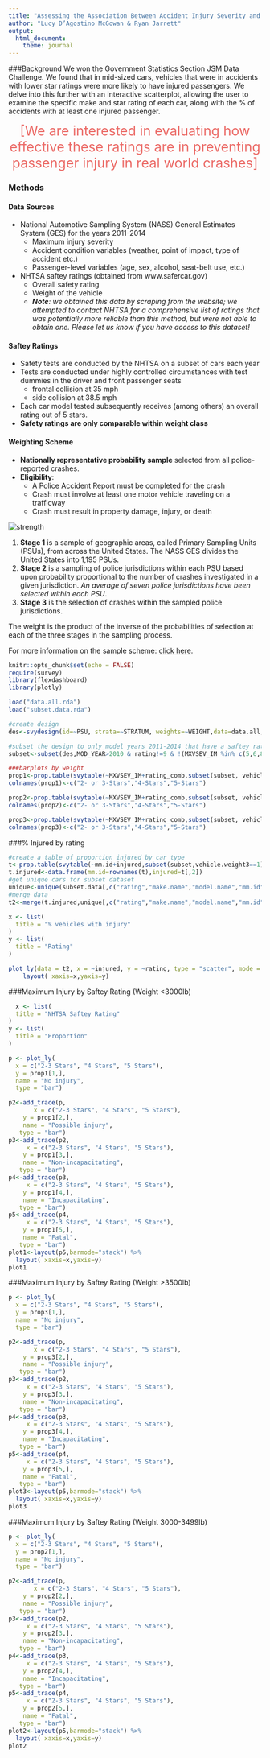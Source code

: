 ```yaml
---
title: "Assessing the Association Between Accident Injury Severity and NCAP Car Safety Ratings"
author: "Lucy D’Agostino McGowan & Ryan Jarrett"
output:
  html_document:
    theme: journal
---
```



###Background
We won the Government Statistics Section JSM Data Challenge. We found that in mid-sized cars, vehicles that were in accidents with lower star ratings were more likely to have injured passengers. We delve into this further with an interactive scatterplot, allowing the user to examine the specific make and star rating of each car, along with the % of accidents with at least one injured passenger.

<center>
<span style="color:#EB6864; font-size: 20pt">[We are interested in evaluating how effective these ratings are in preventing passenger injury in real world crashes]</span></center>

### Methods
#### Data Sources
* National Automotive Sampling System (NASS) General Estimates System (GES) for the years 2011-2014
    * Maximum injury severity
    * Accident condition variables (weather, point of impact, type of accident etc.)
    * Passenger-level variables (age, sex, alcohol, seat-belt use, etc.)

* NHTSA saftey ratings (obtained from www.safercar.gov)
    * Overall safety rating
    * Weight of the vehicle
    * ***Note**: we obtained this data by scraping from the website; we attempted to contact NHTSA for a comprehensive list of ratings that was potentially more reliable than this method, but were not able to obtain one. Please let us know if you have access to this dataset!*

#### Saftey Ratings
* Safety tests are conducted by the NHTSA on a subset of cars each year 
* Tests are conducted under highly controlled circumstances with test dummies in the driver and front passenger seats 
    * frontal collision at 35 mph
    * side collision at 38.5 mph
* Each car model tested subsequently receives (among others) an overall rating out of 5 stars. 
* **Safety ratings are only comparable within weight class**

#### Weighting Scheme
* **Nationally representative probability sample** selected from all police-reported crashes. 
* **Eligibility**: 
    * A Police Accident Report must be completed for the crash
    * Crash must involve at least one motor vehicle traveling on a trafficway
    * Crash must result in property damage, injury, or death 

<img src="~/figs/weighting-scheme.png" alt="strength">



1. **Stage 1** is a sample of geographic areas, called Primary Sampling Units (PSUs), from across the United States. The NASS GES divides the United States into 1,195 PSUs.
2. **Stage 2** is a sampling of police jurisdictions within each PSU based upon probability proportional to the number of crashes investigated in a given jurisdiction.  *An average of seven police jurisdictions have been selected within each PSU*.
3. **Stage 3** is the selection of crashes within the sampled police jurisdictions. 

The weight is the product of the inverse of the probabilities of selection at each of the three stages in the sampling process. 

For more information on the sample scheme: [click here](https://crashstats.nhtsa.dot.gov/Api/Public/ViewPublication/812320).


```r
knitr::opts_chunk$set(echo = FALSE)
require(survey)
library(flexdashboard)
library(plotly)
```

```r
load("data.all.rda")
load("subset.data.rda")
```

```r
#create design
des<-svydesign(id=~PSU, strata=~STRATUM, weights=~WEIGHT,data=data.all, nest=TRUE)
```

```r
#subset the design to only model years 2011-2014 that have a saftey rating & an injury status
subset<-subset(des,MOD_YEAR>2010 & rating!=9 & !(MXVSEV_IM %in% c(5,6,8)) )

###barplots by weight
prop1<-prop.table(svytable(~MXVSEV_IM+rating_comb,subset(subset, vehicle.weightc==1)),2)
colnames(prop1)<-c("2- or 3-Stars","4-Stars","5-Stars")

prop2<-prop.table(svytable(~MXVSEV_IM+rating_comb,subset(subset, vehicle.weightc==2)),2)
colnames(prop2)<-c("2- or 3-Stars","4-Stars","5-Stars")

prop3<-prop.table(svytable(~MXVSEV_IM+rating_comb,subset(subset, vehicle.weightc==3)),2)
colnames(prop3)<-c("2- or 3-Stars","4-Stars","5-Stars")

```

###% Injured by rating
```r
#create a table of proportion injured by car type
t<-prop.table(svytable(~mm.id+injured,subset(subset,vehicle.weight3==1)),1)
t.injured<-data.frame(mm.id=rownames(t),injured=t[,2])
#get unique cars for subset dataset
unique<-unique(subset.data[,c("rating","make.name","model.name","mm.id")])
#merge data
t2<-merge(t.injured,unique[,c("rating","make.name","model.name","mm.id")],by="mm.id")

x <- list(
  title = "% vehicles with injury"
)
y <- list(
  title = "Rating"
)

plot_ly(data = t2, x = ~injured, y = ~rating, type = "scatter", mode = "markers", color = ~make.name) %>%
    layout( xaxis=x,yaxis=y)
```


###Maximum Injury by Saftey Rating (Weight <3000lb)
```r

  x <- list(
  title = "NHTSA Saftey Rating"
)
y <- list(
  title = "Proportion"
)

p <- plot_ly(
  x = c("2-3 Stars", "4 Stars", "5 Stars"),
  y = prop1[1,],
  name = "No injury",
  type = "bar") 

p2<-add_trace(p,
       x = c("2-3 Stars", "4 Stars", "5 Stars"),
    y = prop1[2,],
    name = "Possible injury",
   type = "bar")  
p3<-add_trace(p2,
     x = c("2-3 Stars", "4 Stars", "5 Stars"),
    y = prop1[3,],
    name = "Non-incapacitating",
   type = "bar")
p4<-add_trace(p3,
     x = c("2-3 Stars", "4 Stars", "5 Stars"),
    y = prop1[4,],
    name = "Incapacitating",
   type = "bar")
p5<-add_trace(p4,
     x = c("2-3 Stars", "4 Stars", "5 Stars"),
    y = prop1[5,],
    name = "Fatal",
   type = "bar")
plot1<-layout(p5,barmode="stack") %>%
  layout( xaxis=x,yaxis=y)
plot1
```

###Maximum Injury by Saftey Rating (Weight >3500lb)
```r
p <- plot_ly(
  x = c("2-3 Stars", "4 Stars", "5 Stars"),
  y = prop3[1,],
  name = "No injury",
  type = "bar") 

p2<-add_trace(p,
       x = c("2-3 Stars", "4 Stars", "5 Stars"),
    y = prop3[2,],
    name = "Possible injury",
   type = "bar")  
p3<-add_trace(p2,
     x = c("2-3 Stars", "4 Stars", "5 Stars"),
    y = prop3[3,],
    name = "Non-incapacitating",
   type = "bar")
p4<-add_trace(p3,
     x = c("2-3 Stars", "4 Stars", "5 Stars"),
    y = prop3[4,],
    name = "Incapacitating",
   type = "bar")
p5<-add_trace(p4,
     x = c("2-3 Stars", "4 Stars", "5 Stars"),
    y = prop3[5,],
    name = "Fatal",
   type = "bar")
plot3<-layout(p5,barmode="stack") %>%
  layout( xaxis=x,yaxis=y)
plot3
```


###Maximum Injury by Saftey Rating (Weight 3000-3499lb)
```r

p <- plot_ly(
  x = c("2-3 Stars", "4 Stars", "5 Stars"),
  y = prop2[1,],
  name = "No injury",
  type = "bar") 

p2<-add_trace(p,
       x = c("2-3 Stars", "4 Stars", "5 Stars"),
    y = prop2[2,],
    name = "Possible injury",
   type = "bar")  
p3<-add_trace(p2,
     x = c("2-3 Stars", "4 Stars", "5 Stars"),
    y = prop2[3,],
    name = "Non-incapacitating",
   type = "bar")
p4<-add_trace(p3,
     x = c("2-3 Stars", "4 Stars", "5 Stars"),
    y = prop2[4,],
    name = "Incapacitating",
   type = "bar")
p5<-add_trace(p4,
     x = c("2-3 Stars", "4 Stars", "5 Stars"),
    y = prop2[5,],
    name = "Fatal",
   type = "bar")
plot2<-layout(p5,barmode="stack") %>%
  layout( xaxis=x,yaxis=y)
plot2
```